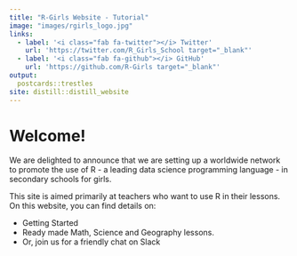 ```yaml
---
title: "R-Girls Website - Tutorial"
image: "images/rgirls_logo.jpg"
links:
  - label: '<i class="fab fa-twitter"></i> Twitter'
    url: 'https://twitter.com/R_Girls_School target="_blank"'
  - label: '<i class="fab fa-github"></i> GitHub'
    url: 'https://github.com/R-Girls target="_blank"'
output:
  postcards::trestles
site: distill::distill_website
---
```

 
# Welcome!

We are delighted to announce that we are setting up a worldwide network to promote the use of R - a leading data science programming language - in secondary schools for girls.

This site is aimed primarily at teachers who want to use R in their lessons. On this website, you can find details on:

- Getting Started
- Ready made Math, Science and Geography lessons.
- Or, join us for a friendly chat on Slack